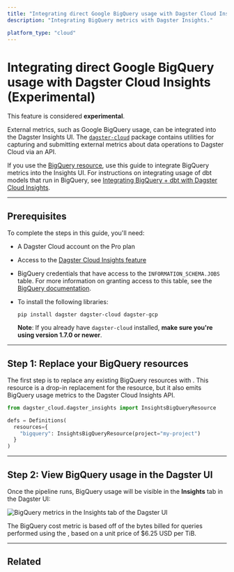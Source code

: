 ```yaml
---
title: "Integrating direct Google BigQuery usage with Dagster Cloud Insights | Dagster Docs"
description: "Integrating BigQuery metrics with Dagster Insights."

platform_type: "cloud"
---
```


# Integrating direct Google BigQuery usage with Dagster Cloud Insights (Experimental)

<Note>
  This feature is considered <strong>experimental</strong>.
</Note>

External metrics, such as Google BigQuery usage, can be integrated into the Dagster Insights UI. The [`dagster-cloud`](https://pypi.org/project/dagster-cloud/) package contains utilities for capturing and submitting external metrics about data operations to Dagster Cloud via an API.

If you use the [BigQuery resource](/\_apidocs/libraries/dagster-snowflake), use this guide to integrate BigQuery metrics into the Insights UI. For instructions on integrating usage of dbt models that run in BigQuery, see [Integrating BigQuery + dbt with Dagster Cloud Insights](/dagster-cloud/insights/integrating-bigquery-and-dbt).

---

## Prerequisites

To complete the steps in this guide, you'll need:

- A Dagster Cloud account on the Pro plan
- Access to the [Dagster Cloud Insights feature](/dagster-cloud/insights)
- BigQuery credentials that have access to the `INFORMATION_SCHEMA.JOBS` table. For more information on granting access to this table, see the [BigQuery documentation](https://cloud.google.com/bigquery/docs/information-schema-jobs).
- To install the following libraries:

  ```shell
  pip install dagster dagster-cloud dagster-gcp
  ```

  **Note**: If you already have `dagster-cloud` installed, **make sure you're using version 1.7.0 or newer**.

---

## Step 1: Replace your BigQuery resources

The first step is to replace any existing BigQuery resources with <PyObject module="dagster_cloud" object="InsightsBigQueryResource" />. This resource is a drop-in replacement for the <PyObject module="dagster_bigquery" object="BigQueryResource" /> resource, but it also emits BigQuery usage metrics to the Dagster Cloud Insights API.

```python
from dagster_cloud.dagster_insights import InsightsBigQueryResource

defs = Definitions(
  resources={
    "bigquery": InsightsBigQueryResource(project="my-project")
  }
)
```

---

## Step 2: View BigQuery usage in the Dagster UI

Once the pipeline runs, BigQuery usage will be visible in the **Insights** tab in the Dagster UI:

<!-- ![BigQuery credits in the Insights tab of the Dagster UI](/images/dagster-cloud/insights/insights-bigquery.png) -->

<Image
alt="BigQuery metrics in the Insights tab of the Dagster UI"
src="/images/dagster-cloud/insights/insights-bigquery.png"
width={3454}
height={1338}
/>

The BigQuery cost metric is based off of the bytes billed for queries performed using the <PyObject module="dagster_cloud" object="InsightsBigQueryResource" />, based on a unit price of $6.25 USD per TiB.

---

## Related

<ArticleList>
  <ArticleListItem
    title="Dagster Cloud Insights"
    href="/dagster-cloud/insights"
  ></ArticleListItem>
  <ArticleListItem
    title="Google BigQuery + dbt + Insights"
    href="/dagster-cloud/insights/integrating-bigquery-and-dbt"
  ></ArticleListItem>
  <ArticleListItem
    title="Dagster Cloud alerts"
    href="/dagster-cloud/managing-deployments/alerts"
  ></ArticleListItem>
</ArticleList>
